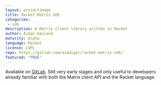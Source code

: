 ```yaml
---
layout: projectimage
title: Racket Matrix SDK
categories: 
 - sdk
description: A Matrix client library written in Racket
author: Aidan Gauland
maturity: Alpha
language: Racket
license: LGPL
repo: https://gitlab.com/aidalgol/racket-matrix-sdk/
featured: "TRUE"
---
```


Available on [GitLab](https://gitlab.com/aidalgol/racket-matrix-sdk/).  Still very early stages and only useful to developers already familiar with both the Matrix client API and the Racket language.
